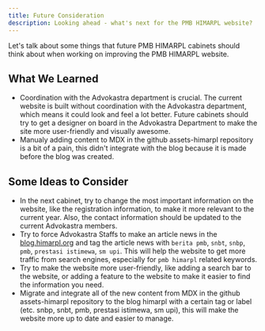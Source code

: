 ```yaml
---
title: Future Consideration
description: Looking ahead - what's next for the PMB HIMARPL website?
---
```


Let's talk about some things that future PMB HIMARPL cabinets should think about when working on improving the PMB HIMARPL website.

## What We Learned

- Coordination with the Advokastra department is crucial. The current website is built without coordination with the Advokastra department, which means it could look and feel a lot better. Future cabinets should try to get a designer on board in the Advokastra Department to make the site more user-friendly and visually awesome.
- Manualy adding content to MDX in the github assets-himarpl repository is a bit of a pain, this didn't integrate with the blog because it is made before the blog was created.

## Some Ideas to Consider

- In the next cabinet, try to change the most important information on the website, like the registration information, to make it more relevant to the current year. Also, the contact information should be updated to the current Advokastra members.
- Try to force Advokastra Staffs to make an article news in the [blog.himarpl.org](https://blog.himarpl.org) and tag the article news with `berita pmb`, `snbt`, `snbp`, `pmb`, `prestasi istimewa`, `sm upi`. This will help the website to get more traffic from search engines, especially for `pmb himarpl` related keywords.
- Try to make the website more user-friendly, like adding a search bar to the website, or adding a feature to the website to make it easier to find the information you need.
- Migrate and integrate all of the new content from MDX in the github assets-himarpl repository to the blog himarpl with a certain tag or label (etc. snbp, snbt, pmb, prestasi istimewa, sm upi), this will make the website more up to date and easier to manage.
